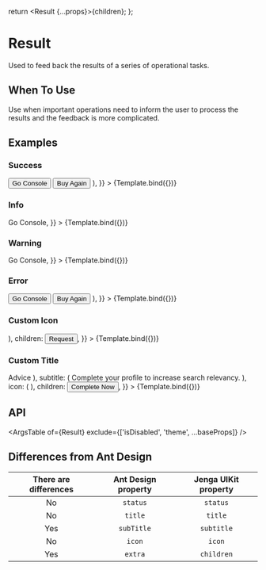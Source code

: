 

<Meta title="Content/Result" component={Result} />

  return <Result {...props}>{children}</Result>;
};

# Result

Used to feed back the results of a series of operational tasks.

## When To Use

Use when important operations need to inform the user to process the results and the feedback is more complicated.

## Examples

### Success

<Canvas>
  <Story
    name="Success"
    args={{
      status: 'success',
      title: 'Successfully Purchased Team Plan!',
      subtitle:
        'Order number: 2017182818828182881 Cloud server configuration takes 1-5 minutes, please wait.',
      children: (
        <Space>
          <Button type="primary">Go Console</Button>
          <Button type="secondary">Buy Again</Button>
        </Space>
      ),
    }}
  >
    {Template.bind({})}
  </Story>
</Canvas>

### Info

<Canvas>
  <Story
    name="Info"
    args={{
      status: 'info',
      title: 'Your operation has been executed',
      children: <Button type="primary">Go Console</Button>,
    }}
  >
    {Template.bind({})}
  </Story>
</Canvas>

### Warning

<Canvas>
  <Story
    name="Warning"
    args={{
      status: 'warning',
      title: 'There are some problems with your operation',
      children: <Button type="primary">Go Console</Button>,
    }}
  >
    {Template.bind({})}
  </Story>
</Canvas>

### Error

<Canvas>
  <Story
    name="Error"
    args={{
      status: 'error',
      title: 'Submission Failed',
      subtitle:
        'Please check and modify the following information before resubmitting.',
      children: (
        <Space>
          <Button type="primary">Go Console</Button>
          <Button type="secondary">Buy Again</Button>
        </Space>
      ),
    }}
  >
    {Template.bind({})}
  </Story>
</Canvas>

### Custom Icon

<Canvas>
  <Story
    name="Custom Icon"
    args={{
      title: 'Access is denied!',
      subtitle: 'Request access from the administrator.',
      icon: (
        <Element styles={{ color: '#note', fontSize: '10x' }}>
          <LockFilled />
        </Element>
      ),
      children: <Button type="secondary">Request</Button>,
    }}
  >
    {Template.bind({})}
  </Story>
</Canvas>

### Custom Title

<Canvas>
  <Story
    name="Custom Title"
    args={{
      title: (
        <Title level={3} preset="h2">
          Advice
        </Title>
      ),
      subtitle: (
        <Text.Selection>
          Complete your profile to increase search relevancy.
        </Text.Selection>
      ),
      icon: (
        <Element styles={{ color: '#purple', fontSize: '12x' }}>
          <BulbFilled />
        </Element>
      ),
      children: <Button type="primary">Complete Now</Button>,
    }}
  >
    {Template.bind({})}
  </Story>
</Canvas>

## API

<ArgsTable of={Result} exclude={['isDisabled', 'theme', ...baseProps]} />

## Differences from Ant Design

| There are differences | Ant Design property | Jenga UIKit property |
| :-------------------: | :-----------------: | :------------------: |
|          No           |      `status`       |       `status`       |
|          No           |       `title`       |       `title`        |
|          Yes          |     `subTitle`      |      `subtitle`      |
|          No           |       `icon`        |        `icon`        |
|          Yes          |       `extra`       |      `children`      |
